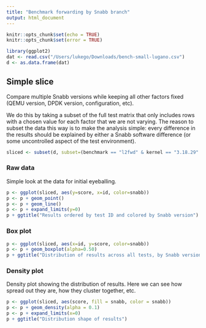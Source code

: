 ```yaml
---
title: "Benchmark forwarding by Snabb branch"
output: html_document
---
```


```r
knitr::opts_chunk$set(echo = TRUE)
knitr::opts_chunk$set(error = TRUE)
```

```r
library(ggplot2)
dat <- read.csv("/Users/lukego/Downloads/bench-small-lugano.csv")
d <- as.data.frame(dat)
```

## Simple slice

Compare multiple Snabb versions while keeping all other factors fixed (QEMU version, DPDK version, configuration, etc).

We do this by taking a subset of the full test matrix that only includes rows with a chosen value for each factor that we are not varying. The reason to subset the data this way is to make the analysis simple: every difference in the results should be explained by either a Snabb software difference (or some uncontrolled aspect of the test environment).

```r
sliced <- subset(d, subset=(benchmark == "l2fwd" & kernel == "3.18.29" & qemu == "2.4.1" & dpdk == "16.04"))
```

### Raw data

Simple look at the data for initial eyeballing.

```r
p <- ggplot(sliced, aes(y=score, x=id, color=snabb))
p <- p + geom_point()
p <- p + geom_line()
p <- p + expand_limits(y=0)
p + ggtitle("Results ordered by test ID and colored by Snabb version")
```

### Box plot

```r
p <- ggplot(sliced, aes(x=id, y=score, color=snabb))
p <- p + geom_boxplot(alpha=0.50)
p + ggtitle("Distribution of results across all tests, by Snabb version")
```

### Density plot

Density plot showing the distribution of results. Here we can see how spread out they are, how they cluster together, etc.

```r
p <- ggplot(sliced, aes(score, fill = snabb, color = snabb))
p <- p + geom_density(alpha = 0.1)
p <- p + expand_limits(x=0)
p + ggtitle("Distribution shape of results")
```


